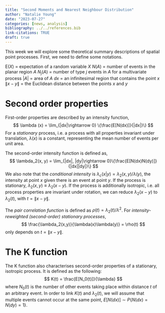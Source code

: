 ```yaml
---
title: "Second Moments and Nearest Neighbour Distribution"
author: "Natalie Young"
date: "2023-07-27"
categories: [news, analysis]
bibliography: ../../references.bib
link-citations: TRUE
draft: true
---
```


This week we will explore some theoretical summary descriptions of
spatial point processes. First, we need to define some notations.

E($X$) = expectation of a random variable $X$
$N(A)$ = number of events in the planar region $A$
$N_j(A)$ = number of type $j$ events in $A$ for a multivariate process
$|A|$ = area of $A$
$dx$ = an infinitesimal region that contains the point $x$
$\|x-y\|$ = the Euclidean distance between the points $x$ and $y$

# Second order properties
First-order properties are described by an intensity function,
$$
\lambda (x) = \lim_{|dx|\rightarrow 0} \{\frac{E[N(dx)]}{|dx|}\}
$$
For a *stationary* process, i.e. a process with all properties invariant under translation,
$\lambda(x)$ is a constant, representing the mean number of events per unit area.

The second-order intensity function is defined as,
$$
\lambda_2(x, y) = \lim_{|dx|, |dy|\rightarrow 0}\{\frac{E[N(dx)N(dy)]}{|dx||dy|}\}
$$
We also note that the *conditional intensity* is $\lambda_c(x|y)=\lambda_2(x, y)/\lambda(y)$,
the intensity at point $x$ given there is an event at point $y$. If the process is stationary,
$\lambda_2(x, y) \equiv \lambda_2(x-y)$. If the process is additionally isotropic, i.e.
all process properties are invariant under rotation, we can reduce $\lambda_2(x-y)$ to
$\lambda_2(t)$, with $t=\|x-y\|$.

The *pair correlation function* is defined as $\rho(t)=\lambda_2(t)/\lambda^2$. For
*intensity-reweighted (second-order) stationary processes*,
$$
\frac{\lambda_2(x,y)}{\lambda(x)\lambda(y)} = \rho(t)
$$
only depends on $t=\|x-y\|$.

# The K function
The K function also characterises second-order properties of a stationary, isotropic process.
It is defined as the following:
$$
K(t) = \frac{E[N_0(t)]}{\lambda}
$$
where $N_0(t)$ is the number of other events taking place within distance $t$ of
an arbitrary event. In order to link $K(t)$ and $\lambda_2(t)$, we will assume that
multiple events cannot occur at the same point, $E[N(dx)] \sim P\{N(dx) = N(dy)=1\}$.